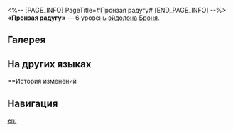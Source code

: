 <%-- [PAGE_INFO]
PageTitle=#Пронзая радугу#
[END_PAGE_INFO] --%>
{{Эйдолон Инфобокс
|Название         = Пронзая радугу
|Изображение      = Эйдолон Пронзая радугу.png
|Персонаж         = Броня
|Уровень          = 6
|Длительность     = 
|Описание         = Длительность повышения урона выбранного персонажа с помощью навыка увеличивается на 1 ход.
|Свойство1        = 
|Масштабирование1 = 
}}
'''«Пронзая радугу»''' — 6 уровень [[эйдолон]]а [[Броня]].

==Галерея==
{{Галерея|position=left|captionalign=center
|Персонаж Броня Эйдолон 6.png|Осколок Эйдолона
}}

==На других языках==
{{На других языках
|en   = Piercing Rainbow
|zhs  = 气贯长虹
|zht  = 氣貫長虹
|ja   = {{Rubi|気勢貫天|きせいかんてん}}
|ko   = 드높은 기세
|es   = Arcoíris perforante
|fr   = Au-delà de l'arc-en-ciel
|ru   = Пронзая радугу
|th   = Piercing Rainbow
|vi   = Khí Thế Hùng Mạnh
|de   = Durchdringender Regenbogen
|id   = Piercing Rainbow
|pt   = Arco-íris Perfurante
}}

==История изменений
{{История изменений|3.5}}

==Навигация==
{{Навык Навбокс|Броня}}

[[en:]]